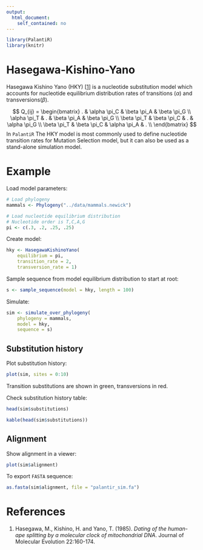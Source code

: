 ```yaml
---
output: 
  html_document: 
    self_contained: no
---
```


```r
library(PalantiR)
library(knitr)
```

# Hasegawa-Kishino-Yano

Hasegawa Kishino Yano (HKY) [[1](https://www.ncbi.nlm.nih.gov/pubmed/3934395)] is a nucleotide substitution model which accounts for nucleotide equilibrium distribution rates of transitions ($\alpha$) and transversions($\beta$).

$$
Q_{ij} =
\begin{bmatrix}
    .            & \alpha \pi_C & \beta \pi_A  & \beta \pi_G  \\
    \alpha \pi_T & .            & \beta \pi_A  & \beta \pi_G  \\
    \beta \pi_T  & \beta \pi_C  & .            & \alpha \pi_G \\
    \beta \pi_T  & \beta \pi_C  & \alpha \pi_A & .            \\
\end{bmatrix}
$$
In `PalantiR` The HKY model is most commonly used to define nucleotide transition rates for Mutation Selection model, but it can also be used as a stand-alone simulation model.

# Example

Load model parameters:

```r
# Load phylogeny
mammals <- Phylogeny("../data/mammals.newick")

# Load nucleotide equilibrium distribution
# Nucleotide order is T,C,A,G
pi <- c(.3, .2, .25, .25)
```

Create model:

```r
hky <- HasegawaKishinoYano(
    equilibrium = pi,
    transition_rate = 2,
    transversion_rate = 1)
```

Sample sequence from model equilibrium distribution to start at root:

```r
s <- sample_sequence(model = hky, length = 100)
```

Simulate:

```r
sim <- simulate_over_phylogeny(
    phylogeny = mammals, 
    model = hky, 
    sequence = s)
```

## Substitution history

Plot substitution history:

```r
plot(sim, sites = 0:10)
```

Transition substitutions are shown in green, transversions in red.

Check substitution history table:

```r
head(sim$substitutions)
```
```r
kable(head(sim$substitutions))
```

## Alignment

Show alignment in a viewer:

```r
plot(sim$alignment)
```

To export `FASTA` sequence:

```r
as.fasta(sim$alignment, file = "palantir_sim.fa")
```

# References

1. Hasegawa, M., Kishino, H. and Yano, T. (1985). _Dating of the human-ape splitting by a molecular clock of mitochondrial DNA_. Journal of Molecular Evolution 22:160-174.



